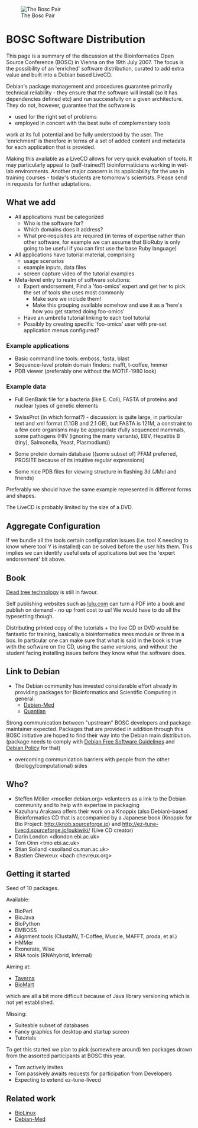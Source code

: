 [[Image:Pear.png|The Bosc Pair]]
=BOSC Software Distribution=

This page is a summary of the discussion at the Bioinformatics Open Source Conference (BOSC) in Vienna on the 19th July 2007. The focus is the possibility of an 'enriched' software distribution, curated to add extra value and built into a Debian based LiveCD.

Debian's package management and procedures guarantee primarily technical reliability - they ensure that the software will install (so it has dependencies defined etc) and run successfully on a given architecture. They do not, however, guarantee that the software is

* used for the right set of problems
* employed in concert with the best suite of complementary tools

work at its full potential and be fully understood by the user.
The 'enrichment' is therefore in terms of a set of added content and metadata for each application that is provided.

Making this available as a LiveCD allows for very quick evaluation of tools. It may particularly appeal to (self-trained?) bioinformaticians working in wet-lab environments. Another major concern is its applicability for the use in training courses - today's students are tomorrow's scientists. Please send in requests for further adaptations.

==What we add==

* All applications must be categorized
** Who is the software for?
** Which domains does it address?
** What pre-requisites are required (in terms of expertise rather than other software, for example we can assume that BioRuby is only going to be useful if you can first use the base Ruby language)
* All applications have tutorial material, comprising
** usage scenarios
** example inputs, data files
** screen capture video of the tutorial examples
* Meta-level entry to realm of software solutions:
** Expert endorsement, Find a 'foo-omics' expert and get her to pick the set of tools she uses most commonly
*** Make sure we include them!
*** Make this grouping available somehow and use it as a 'here's how you get started doing foo-omics'
** Have an umbrella tutorial linking to each tool tutorial
** Possibly by creating specific 'foo-omics' user with pre-set application menus configured?


=== Example applications ===

* Basic command line tools: emboss, fasta, blast
* Sequence-level protein domain finders: mafft, t-coffee, hmmer
* PDB viewer (preferably one without the MOTIF-1980 look)

=== Example data ===

* Full GenBank file for a bacteria (like E. Coli), FASTA of proteins and nuclear types of genetic elements

* SwissProt (in which format?) - discussion: is quite large, in particular text and xml format (1.1GB and 2.1 GB), but FASTA is 121M, a constraint to a few core organisms may be appropriate (fully sequenced mammals, some pathogens (HIV (ignoring the many variants), EBV, Hepatitis B (tiny), Salmonella, Yeast, Plasmodium))

* Some protein domain database ((some subset of) PFAM preferred, PROSITE because of its intuitive regular expressions)

* Some nice PDB files for viewing structure in flashing 3d (JMol and friends)

Preferably we should have the same example represented in different forms and shapes.

The LiveCD is probably limited by the size of a DVD.

==Aggregate Configuration==

If we bundle all the tools certain configuration issues (i.e. tool X needing to know where tool Y is installed) can be solved before the user hits them. This implies we can identify useful sets of applications but see the 'expert endorsement' bit above.

==Book==

[[wikipedia:Dead_tree_edition|Dead tree technology]] is still in favour.

Self publishing websites such as [http://www.lulu.com lulu.com] can turn a PDF into a book and publish on demand - no up front cost to us! We would have to do all the typesetting though.

Distributing printed copy of the tutorials + the live CD or DVD would be fantastic for training, basically a bioinformatics mres module or three in a box. In particular one can make sure that what is said in the book is true with the software on the CD, using the same versions, and without the student facing installing issues before they know what the software does.

==Link to Debian==

* The Debian community has invested considerable effort already in providing packages for Bioinformatics and Scientific Computing in general:
** [http://www.debian.org/devel/debian-med/ Debian-Med]
** [http://dirk.eddelbuettel.com/quantian.html Quantian]

Strong communication between "upstream" BOSC developers and package maintainer expected. Packages that are provided in addition through this BOSC initiative are hoped to find their way into the Debian main distribution.  (package needs to comply with [http://www.debian.org/social_contract#guidelines Debian Free Software Guidelines] and [http://www.debian.org/doc/debian-policy/ Debian Policy] for that)
* overcoming communication barriers with people from the other (biology/computational) sides

==Who?==

* Steffen Möller <moeller   debian.org> volunteers as a link to the Debian community and  to help with expertise in packaging
* Kazuharu Arakawa offers their work on a Knoppix (also Debian)-based Bioinformatics CD that is accompanied by a Japanese book (Knoppix for Bio Project: http://knob.sourceforge.jp) and http://ez-tune-livecd.sourceforge.jp/pukiwiki/ (Live CD creator)
* Darin London  <dlondon  ebi.ac.uk>
* Tom Oinn   <tmo   ebi.ac.uk>
* Stian Soiland <ssoiland   cs.man.ac.uk> 
* Bastien Chevreux  <bach  chevreux.org>

==Getting it started==

Seed of 10 packages.

Available:

* BioPerl
* BioJava
* BioPython
* EMBOSS
* Alignment tools (ClustalW, T-Coffee, Muscle, MAFFT, proda, et al.)
* HMMer
* Exonerate, Wise
* RNA tools (RNAhybrid, Infernal)

Aiming at:

* [http://tarverna.sf.net Taverna]
* [http://www.biomart.org BioMart]

which are all a bit more difficult because of Java library versioning which is not yet established.

Missing: 

* Suiteable subset of databases
* Fancy graphics for desktop and startup screen
* Tutorials

To get this started we plan to pick (somewhere around) ten packages drawn from the assorted participants at BOSC this year.

* Tom actively invites
* Tom passively awaits requests for participation from Developers
* Expecting to extend ez-tune-livecd

== Related work ==

* [http://www.biolinux.org/ BioLinux]
* [http://www.debian.org/devel/debian-med/ Debian-Med]